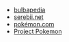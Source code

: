 * [bulbapedia](https://bulbapedia.bulbagarden.net/)
* [serebii.net](https://www.serebii.net/)
* [pokémon.com](https://www.pokemon.com)
* [Project Pokemon](https://projectpokemon.org/home/)